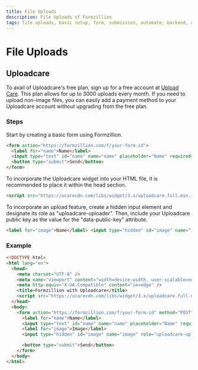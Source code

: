 ```yaml
---
title: File Uploads
description: File Uploads of Formzillion
tags: file uploads, basic setup, form, submission, automate, backend, open-source, integrations, Formzillion
---
```


# File Uploads

## Uploadcare

To avail of Uploadcare's free plan, sign up for a free account at [Upload Care](https://uploadcare.com/). This plan allows for up to 3000 uploads every month. If you need to upload non-image files, you can easily add a payment method to your Uploadcare account without upgrading from the free plan.

### Steps

Start by creating a basic form using Formzillion.

```html copy
<form action="https://formzillion.com/f/your-form-id">
  <label for="name">Name</label>
  <input type="text" id="name" name="name" placeholder="Name" required="" />
  <button type="submit">Send</button>
</form>
```

To incorporate the Uploadcare widget into your HTML file, it is recommended to place it within the head section.

```html copy
<script src="https://ucarecdn.com/libs/widget/3.x/uploadcare.full.min.js"></script>
```

To incorporate an upload feature, create a hidden input element and designate its role as "uploadcare-uploader". Then, include your Uploadcare public key as the value for the "data-public-key" attribute.

```html copy
<label for="image">Name</label> <input type="hidden" id="image" name="image" role="uploadcare-uploader" data-public-key="your-public-uploadcare-id" />
```

### Example

```html copy
<!DOCTYPE html>
<html lang="en">
  <head>
    <meta charset="UTF-8" />
    <meta name="viewport" content="width=device-width, user-scalable=no, initial-scale=1.0, maximum-scale=1.0, minimum-scale=1.0" />
    <meta http-equiv="X-UA-Compatible" content="ie=edge" />
    <title>Formzillion with Uploadcare</title>
    <script src="https://ucarecdn.com/libs/widget/3.x/uploadcare.full.min.js"></script>
  </head>
  <body>
    <form action="https://formzillion.com/f/your-form-id" method="POST">
      <label for="name">Name</label>
      <input type="text" id="name" name="name" placeholder="Name" required="" />
      <label for="image">Image</label>
      <input type="hidden" id="image" name="image" role="uploadcare-uploader" data-public-key="ec75cecb2431ad84b8e3" />

      <button type="submit">Send</button>
    </form>
  </body>
</html>
```
